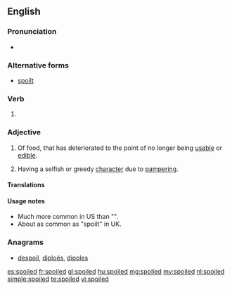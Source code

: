 ==English==

===Pronunciation===
* {{rhymes|ɔɪld}}

===Alternative forms===
* [[spoilt]]

===Verb===
{{infl|en|verb form}}

# {{past of|[[spoil]]}}

===Adjective===
{{en-adj}}

# Of food, that has deteriorated to the point of no longer being [[usable]] or [[edible]].
# {{context|of a person, usually a child}} Having a selfish or greedy [[character]] due to [[pamper]]ing.

====Translations====
{{trans-see|spoilt}}

====Usage notes====
* Much more common in US than "{{term|spoilt}}".
* About as common as "spoilt" in UK.

===Anagrams===
* [[despoil#English|despoil]], [[diploës#English|diploës]], [[dipoles#English|dipoles]]

[[es:spoiled]]
[[fr:spoiled]]
[[gl:spoiled]]
[[hu:spoiled]]
[[mg:spoiled]]
[[my:spoiled]]
[[nl:spoiled]]
[[simple:spoiled]]
[[te:spoiled]]
[[vi:spoiled]]